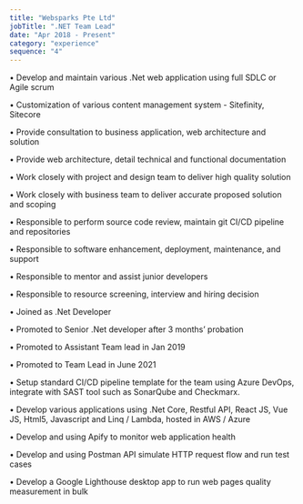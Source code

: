 ```yaml
---
title: "Websparks Pte Ltd"
jobTitle: ".NET Team Lead"
date: "Apr 2018 - Present"
category: "experience"
sequence: "4"
---
```


• Develop and maintain various .Net web application using full SDLC or Agile scrum

• Customization of various content management system - Sitefinity, Sitecore

• Provide consultation to business application, web architecture and solution

• Provide web architecture, detail technical and functional documentation

• Work closely with project and design team to deliver high quality solution

• Work closely with business team to deliver accurate proposed solution and scoping

• Responsible to perform source code review, maintain git CI/CD pipeline and repositories

• Responsible to software enhancement, deployment, maintenance, and support

• Responsible to mentor and assist junior developers

• Responsible to resource screening, interview and hiring decision

• Joined as .Net Developer

• Promoted to Senior .Net developer after 3 months’ probation

• Promoted to Assistant Team lead in Jan 2019

• Promoted to Team Lead in June 2021

• Setup standard CI/CD pipeline template for the team using Azure DevOps, integrate with SAST tool such as SonarQube and Checkmarx.

• Develop various applications using .Net Core, Restful API, React JS, Vue JS, Html5, Javascript and Linq / Lambda, hosted in AWS / Azure

• Develop and using Apify to monitor web application health

• Develop and using Postman API simulate HTTP request flow and run test cases

• Develop a Google Lighthouse desktop app to run web pages quality measurement in bulk